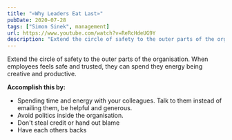 ```yaml
---
title: "«Why Leaders Eat Last»"
pubDate: 2020-07-28
tags: ["Simon Sinek", management]
url: https://www.youtube.com/watch?v=ReRcHdeUG9Y
description: "Extend the circle of safety to the outer parts of the organisation. When employees feels safe and trusted, they can spend they energy being creative and productive."
---
```


Extend the circle of safety to the outer parts of the organisation. When employees feels safe and trusted, they can spend they energy being creative and productive.

**Accomplish this by:**

- Spending time and energy with your colleagues. Talk to them instead of emailing them, be helpful and generous.
- Avoid politics inside the organisation.
- Don't steal credit or hand out blame
- Have each others backs
